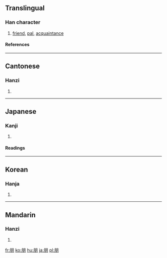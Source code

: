 ==Translingual==
===Han character===
{{Han char|rn=74|rad=月|as=04|sn=8|four=7722<sub>0</sub>|canj=月月 (BB)}}
# [[friend]], [[pal]], [[acquaintance]]
====References====
{{Han ref|kx=0504.290|dkj=14340|dj=0883.040|hdz=32050.060|uh=670B|ud=26379|bh=AA42|bd=43586}}

----
==Cantonese==
===Hanzi===
{{yue-hanzi|jyut=|y=pang4}}
# {{defn|Cantonese}}

----
==Japanese==
===Kanji===
{{ja-kanji|grade=|rs=月04}}
# {{defn|Japanese}} 
====Readings====
{{ja-readings|on=[[ほう]] (hō)|kun=[[とも]] (tomo)}}

----
==Korean==
===Hanja===
{{ko-hanja|hangeul=붕|eumhun=|rv=bung|mr=pung|y=pung}}
# {{defn|Korean}}

----
==Mandarin==
===Hanzi===
{{cmn-hanzi|pin=[[péng]] ([[peng2]])|wg=p'eng<sup>2</sup>}}
# {{defn|Mandarin}}

[[fr:朋]]
[[ko:朋]]
[[hu:朋]]
[[ja:朋]]
[[pl:朋]]
